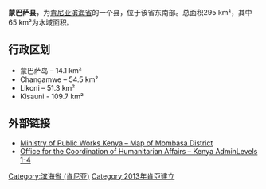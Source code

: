'''蒙巴萨县'''，为[[肯尼亚|肯尼亚]][[滨海省_(肯尼亚)|滨海省]]的一个县，位于该省东南部。总面积295 km²，其中65 km²为水域面积。

== 行政区划  ==
* 蒙巴萨岛 – 14.1 km²
* Changamwe – 54.5 km²
* Likoni – 51.3 km²
* Kisauni - 109.7 km²

== 外部链接 ==
* [http://www.publicworks.go.ke/downloads/Maps/Mombasa.pdf Ministry of Public Works Kenya – Map of Mombasa District]{{dead link|date=2018年1月 |bot=InternetArchiveBot |fix-attempted=yes }}
* [http://ochaonline.un.org/OchaLinkClick.aspx?link=ocha&docid=1086876 Office for the Coordination of Humanitarian Affairs – Kenya AdminLevels 1-4] {{Wayback|url=http://ochaonline.un.org/OchaLinkClick.aspx?link=ocha&docid=1086876 |date=20110521063011 }}

[[Category:滨海省_(肯尼亚)|Category:滨海省 (肯尼亚)]]
[[Category:2013年肯亞建立|Category:2013年肯亞建立]]